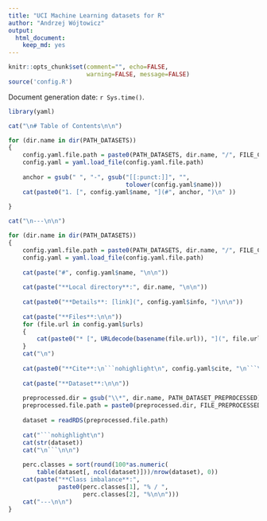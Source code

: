 ```yaml
---
title: "UCI Machine Learning datasets for R"
author: "Andrzej Wójtowicz"
output: 
  html_document: 
    keep_md: yes
---
```


```r
knitr::opts_chunk$set(comment="", echo=FALSE, 
                      warning=FALSE, message=FALSE)
source('config.R')
```

Document generation date: `r Sys.time()`.


```r
library(yaml)

cat("\n# Table of Contents\n\n")

for (dir.name in dir(PATH_DATASETS))
{
    config.yaml.file.path = paste0(PATH_DATASETS, dir.name, "/", FILE_CONFIG_YAML)
    config.yaml = yaml.load_file(config.yaml.file.path)
    
    anchor = gsub(" ", "-", gsub("[[:punct:]]", "", 
                                 tolower(config.yaml$name)))
    cat(paste0("1. [", config.yaml$name, "](#", anchor, ")\n" ))
    
}

cat("\n---\n\n")

for (dir.name in dir(PATH_DATASETS))
{
    config.yaml.file.path = paste0(PATH_DATASETS, dir.name, "/", FILE_CONFIG_YAML)
    config.yaml = yaml.load_file(config.yaml.file.path)
    
    cat(paste("#", config.yaml$name, "\n\n"))
    
    cat(paste("**Local directory**:", dir.name, "\n\n"))
    
    cat(paste0("**Details**: [link](", config.yaml$info, ")\n\n"))
    
    cat(paste("**Files**:\n\n"))
    for (file.url in config.yaml$urls)
    {
        cat(paste0("* [", URLdecode(basename(file.url)), "](", file.url, ")\n"))
    }
    cat("\n")
    
    cat(paste0("**Cite**:\n```nohighlight\n", config.yaml$cite, "\n```\n\n"))
    
    cat(paste("**Dataset**:\n\n"))
    
    preprocessed.dir = gsub("\\*", dir.name, PATH_DATASET_PREPROCESSED)
    preprocessed.file.path = paste0(preprocessed.dir, FILE_PREPROCESSED_OUTPUT)
    
    dataset = readRDS(preprocessed.file.path)
    
    cat("```nohighlight\n")
    cat(str(dataset))
    cat("\n```\n\n")
    
    perc.classes = sort(round(100*as.numeric(
        table(dataset[, ncol(dataset)]))/nrow(dataset), 0))
    cat(paste("**Class imbalance**:", 
              paste0(perc.classes[1], "% / ", 
                     perc.classes[2], "%\n\n")))
    cat("---\n\n")
}
```

